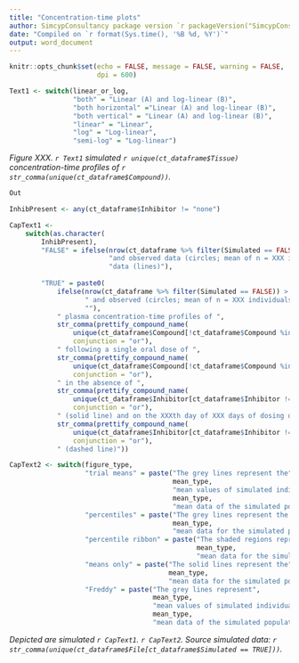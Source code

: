 ```yaml
---
title: "Concentration-time plots"
author: SimcypConsultancy package version `r packageVersion("SimcypConsultancy")`
date: "Compiled on `r format(Sys.time(), '%B %d, %Y')`"
output: word_document
---
```


```r

knitr::opts_chunk$set(echo = FALSE, message = FALSE, warning = FALSE, 
                      dpi = 600)

```

```r

Text1 <- switch(linear_or_log, 
                "both" = "Linear (A) and log-linear (B)",
                "both horizontal" ="Linear (A) and log-linear (B)",
                "both vertical" = "Linear (A) and log-linear (B)",
                "linear" = "Linear", 
                "log" = "Log-linear",
                "semi-log" = "Log-linear")

```


*Figure XXX. `r Text1` simulated `r unique(ct_dataframe$Tissue)` concentration-time profiles of `r str_comma(unique(ct_dataframe$Compound))`.*

```r

Out 

```

```r

InhibPresent <- any(ct_dataframe$Inhibitor != "none")

CapText1 <-
    switch(as.character(
        InhibPresent), 
        "FALSE" = ifelse(nrow(ct_dataframe %>% filter(Simulated == FALSE)) > 0,
                         "and observed data (circles; mean of n = XXX individuals; Clinical Study XXX)", 
                         "data (lines)"), 
        
        "TRUE" = paste0(
            ifelse(nrow(ct_dataframe %>% filter(Simulated == FALSE)) > 0,
                   " and observed (circles; mean of n = XXX individuals; Clinical Study XXX)", 
                   ""), 
            " plasma concentration-time profiles of ",
            str_comma(prettify_compound_name(
                unique(ct_dataframe$Compound[!ct_dataframe$Compound %in% MyEffector])), 
                conjunction = "or"), 
            " following a single oral dose of ", 
            str_comma(prettify_compound_name(
                unique(ct_dataframe$Compound[!ct_dataframe$Compound %in% MyEffector])), 
                conjunction = "or"),
            " in the absence of ", 
            str_comma(prettify_compound_name(
                unique(ct_dataframe$Inhibitor[ct_dataframe$Inhibitor != "none"])), 
                conjunction = "or"), 
            " (solid line) and on the XXXth day of XXX days of dosing of ", 
            str_comma(prettify_compound_name(
                unique(ct_dataframe$Inhibitor[ct_dataframe$Inhibitor != "none"])), 
                conjunction = "or"),
            " (dashed line)"))

CapText2 <- switch(figure_type, 
                   "trial means" = paste("The grey lines represent the", 
                                         mean_type, 
                                         "mean values of simulated individual trials and the black lines portray the",
                                         mean_type, 
                                         "mean data of the simulated population (n = XXX)"), 
                   "percentiles" = paste("The grey lines represent the 5th and 95th percentiles and the solid black line the",
                                         mean_type, 
                                         "mean data for the simulated population (n = XXX)"), 
                   "percentile ribbon" = paste("The shaded regions represent the 5th to the 95th percentiles and the solid black line the",
                                               mean_type, 
                                               "mean data for the simulated population (n = XXX)"), 
                   "means only" = paste("The solid lines represent the",
                                        mean_type, 
                                        "mean data for the simulated population (n = XXX)"), 
                   "Freddy" = paste("The grey lines represent",
                                    mean_type, 
                                    "mean values of simulated individual trials and the black lines portray the",
                                    mean_type, 
                                    "mean data of the simulated population (n = XXX). The dashed lines represent the 5th and 95th percentiles"))

```

*Depicted are simulated `r CapText1`. `r CapText2`. Source simulated data: `r str_comma(unique(ct_dataframe$File[ct_dataframe$Simulated == TRUE]))`.*




